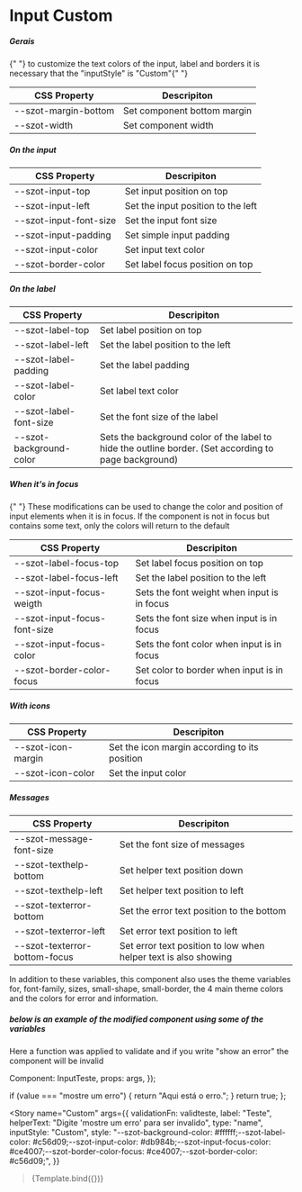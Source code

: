 <!-- Badge.stories.mdx -->



<Meta title="Components/Input/Custom" />

# Input Custom

##### Gerais

<p>
  {" "}
  to customize the text colors of the input, label and borders it is necessary
  that the "inputStyle" is "Custom"{" "}
</p>

| CSS Property         | Descripiton                 |
| -------------------- | --------------------------- |
| --szot-margin-bottom | Set component bottom margin |
| --szot-width         | Set component width         |

##### On the input

| CSS Property           | Descripiton                        |
| ---------------------- | ---------------------------------- |
| --szot-input-top       | Set input position on top          |
| --szot-input-left      | Set the input position to the left |
| --szot-input-font-size | Set the input font size            |
| --szot-input-padding   | Set simple input padding           |
| --szot-input-color     | Set input text color               |
| --szot-border-color    | Set label focus position on top    |

##### On the label

| CSS Property            | Descripiton                                                                                           |
| ----------------------- | ----------------------------------------------------------------------------------------------------- |
| --szot-label-top        | Set label position on top                                                                             |
| --szot-label-left       | Set the label position to the left                                                                    |
| --szot-label-padding    | Set the label padding                                                                                 |
| --szot-label-color      | Set label text color                                                                                  |
| --szot-label-font-size  | Set the font size of the label                                                                        |
| --szot-background-color | Sets the background color of the label to hide the outline border. (Set according to page background) |

##### When it's in focus

<p>
  {" "}
  These modifications can be used to change the color and position of input
  elements when it is in focus. If the component is not in focus but contains
  some text, only the colors will return to the default
</p>

| CSS Property                 | Descripiton                                 |
| ---------------------------- | ------------------------------------------- |
| --szot-label-focus-top       | Set label focus position on top             |
| --szot-label-focus-left      | Set the label position to the left          |
| --szot-input-focus-weigth    | Sets the font weight when input is in focus |
| --szot-input-focus-font-size | Sets the font size when input is in focus   |
| --szot-input-focus-color     | Sets the font color when input is in focus  |
| --szot-border-color-focus    | Set color to border when input is in focus  |

##### With icons

| CSS Property       | Descripiton                                   |
| ------------------ | --------------------------------------------- |
| --szot-icon-margin | Set the icon margin according to its position |
| --szot-icon-color  | Set the input color                           |

##### Messages

| CSS Property                  | Descripiton                                                     |
| ----------------------------- | --------------------------------------------------------------- |
| --szot-message-font-size      | Set the font size of messages                                   |
| --szot-texthelp-bottom        | Set helper text position down                                   |
| --szot-texthelp-left          | Set helper text position to left                                |
| --szot-texterror-bottom       | Set the error text position to the bottom                       |
| --szot-texterror-left         | Set error text position to left                                 |
| --szot-texterror-bottom-focus | Set error text position to low when helper text is also showing |

<p>
  In addition to these variables, this component also uses the theme variables
  for, font-family, sizes, small-shape, small-border, the 4 main theme colors
  and the colors for error and information.
</p>

##### below is an example of the modified component using some of the variables

<p>
  Here a function was applied to validate and if you write "show an error" the
  component will be invalid
</p>

  Component: InputTeste,
  props: args,
});

  if (value === "mostre um erro") {
    return "Aqui está o erro.";
  }
  return true;
};

<Story
  name="Custom"
  args={{
    validationFn: validteste,
    label: "Teste",
    helperText: "Digite 'mostre um erro' para ser invalido",
    type: "name",
    inputStyle: "Custom",
    style:
      "--szot-background-color: #ffffff;--szot-label-color: #c56d09;--szot-input-color: #db984b;--szot-input-focus-color: #ce4007;--szot-border-color-focus: #ce4007;--szot-border-color: #c56d09;",
  }}
>
  >{Template.bind({})}
</Story>
